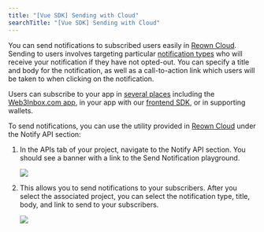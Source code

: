 ```yaml
---
title: "[Vue SDK] Sending with Cloud"
searchTitle: "[Vue SDK] Sending with Cloud"
---
```


You can send notifications to subscribed users easily in [Reown Cloud](https://cloud.reown.com). Sending to users involves targeting particular [notification types](./cloud-setup#notification-types) who will receive your notification if they have not opted-out. You can specify a title and body for the notification, as well as a call-to-action link which users will be taken to when clicking on the notification.

Users can subscribe to your app in [several places](overview#subscribing-and-receiving-notifications) including the [Web3Inbox.com app](https://app.web3inbox.com), in your app with our [frontend SDK](frontend-integration/usage), or in supporting wallets.

To send notifications, you can use the utility provided in [Reown Cloud](https://cloud.reown.com) under the Notify API section:

1. In the APIs tab of your project, navigate to the Notify API section. You should see a banner with a link to the Send Notification playground.

   <Frame>
     <img src="/images/w3i/notify-playground.png" />
   </Frame>

1. This allows you to send notifications to your subscribers. After you select the associated project, you can select the notification type, title, body, and link to send to your subscribers.

   <Frame>
     <img src="/images/w3i/notify-playground-send.png" />
   </Frame>
